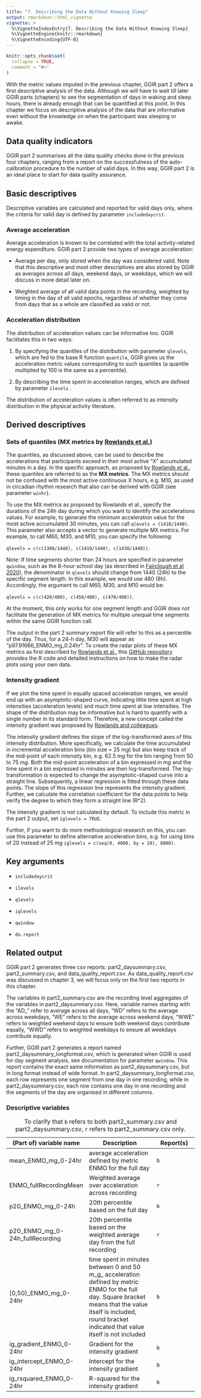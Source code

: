 ```yaml
---
title: "7. Describing the Data Without Knowing Sleep"
output: rmarkdown::html_vignette
vignette: >
  %\VignetteIndexEntry{7. Describing the Data Without Knowing Sleep}
  %\VignetteEngine{knitr::rmarkdown}
  %\VignetteEncoding{UTF-8}
---
```


```r
knitr::opts_chunk$set(
  collapse = TRUE,
  comment = "#>"
)
```

With the metric values imputed in the previous chapter, GGIR part 2 offers a first descriptive analysis of the data.
Although we will have to wait till later GGIR parts (chapters) to see the segmentation of days in waking and sleep hours, there is already enough that can be quantified at this point.
In this chapter we focus on descriptive analysis of the data that are informative even without the knowledge on when the participant was sleeping or awake.

## Data quality indicators

GGIR part 2 summarises all the data quality checks done in the previous four chapters, ranging from a report on the successfulness of the auto-calibration procedure to the number of valid days.
In this way, GGIR part 2 is an ideal place to start for data quality assurance.

## Basic descriptives

Descriptive variables are calculated and reported for valid days only, where the criteria for valid day is defined by parameter `includedaycrit`.

### Average acceleration

Average acceleration is known to be correlated with the total activity-related energy expenditure.
GGIR part 2 provide two types of average acceleration:

-   Average per day, only stored when the day was considered valid.
    Note that this descriptive and most other descriptives are also stored by GGIR as averages across all days, weekend days, or weekdays, which we will discuss in more detail later on.

-   Weighted average of all valid data points in the recording, weighted by timing in the day of all valid epochs, regardless of whether they come from days that as a whole are classified as valid or not.

### Acceleration distribution

The distribution of acceleration values can be informative too. GGIR facilitates this in two ways:

1.  By specifying the quantiles of the distribution with parameter `qlevels`, which are fed to the base R function `quantile`, GGIR gives us the acceleration metric values corresponding to such quantiles (a quantile multiplied by 100 is the same as a percentile).

2.  By describing the time spent in acceleration ranges, which are defined by parameter `ilevels` .

The distribution of acceleration values is often referred to as intensity distribution in the physical activity literature.

## Derived descriptives

### Sets of quantiles (MX metrics by [Rowlands et al.](https://pubmed.ncbi.nlm.nih.gov/29360664/))

The quantiles, as discussed above, can be used to describe the accelerations that participants exceed in their most active “X” accumulated minutes in a day.
In the specific approach, as proposed by [Rowlands et al.](https://pubmed.ncbi.nlm.nih.gov/31808014/), these quantiles are referred to as the **MX metrics**.
The MX metrics should not be confused with the most active continuous X hours, e.g.
M10, as used in circadian rhythm research that also can be derived with GGIR (see parameter `winhr`).

To use the MX metrics as proposed by Rowlands et al., specify the durations of the 24h day during which you want to identify the accelerations values.
For example, to generate the minimum acceleration value for the most active accumulated 30 minutes, you can call `qlevels = (1410/1440)`.
This parameter also accepts a vector to generate multiple MX metrics. For example, to call M60, M30, and M10, you can specify the following:

`qlevels = c(c(1380/1440), c(1410/1440), c(1430/1440))`.

Note: If time segments shorter than 24 hours are specified in parameter `qwindow`, such as the 8-hour school day (as described in [Fairclough et al 2020](https://pubmed.ncbi.nlm.nih.gov/31593604/)), the denominator in `qlevels` should change from 1440 (24h) to the specific segment length. In this example, we would use 480 (8h). Accordingly, the argument to call M60, M30, and M10 would be:

`qlevels = c(c(420/480), c(450/480), c(470/480))`.

At the moment, this only works for one segment length and GGIR does not facilitate the generation of MX metrics for multiple unequal time segments within the same GGIR function call. 

The output in the part 2 summary report file will refer to this as a percentile of the day.
Thus, for a 24-h day, M30 will appear as “p97.91666_ENMO_mg_0.24hr”.
To create the radar plots of these MX metrics as first described by [Rowlands et al.](https://pubmed.ncbi.nlm.nih.gov/31808014/), this [GitHub repository](https://github.com/Maylor8/RadarPlotGenerator) provides the R code and detailed instructions on how to make the radar plots using your own data.

### Intensity gradient

If we plot the time spent in equally spaced acceleration ranges, we would end up with an asymptotic-shaped curve, indicating little time spent at high intensities (acceleration levels) and much time spent at low intensities.
The shape of the distribution may be informative but is hard to quantify with a single number in its standard form.
Therefore, a new concept called the intensity gradient was proposed by [Rowlands and colleagues](https://pubmed.ncbi.nlm.nih.gov/29360664/).

The intensity gradient defines the slope of the log-transformed axes of this intensity distribution.
More specifically, we calculate the time accumulated in incremental acceleration bins (bin size = 25 m*g*) but also keep track of the mid-point of each intensity bin, e.g. 62.5 m*g* for the bin ranging from 50 to 75 m*g*.
Both the mid-point acceleration of a bin expressed in m*g* and the time spent in a bin expressed in minutes are then log-transformed.
The log-transformation is expected to change the asymptotic-shaped curve into a straight line.
Subsequently, a linear regression is fitted through these data points.
The slope of this regression line represents the intensity gradient.
Further, we calculate the correlation coefficient for the data points to help verify the degree to which they form a straight line (R^2).

The intensity gradient is not calculated by default.
To include this metric in the part 2 output, set `iglevels = TRUE`.

Further, if you want to do more methodological research on this, you can use this parameter to define alternative acceleration bins, e.g. for using bins of 20 instead of 25 mg `iglevels = c(seq(0, 4000, by = 20), 8000)`.

## Key arguments

-   `includedaycrit`

-   `ilevels`

-   `qlevels`

-   `iglevels`

-   `qwindow`

-   `do.report`

## Related output

GGIR part 2 generates three csv reports: part2_daysummary.csv, part2_summary.csv, and data_quality_report.csv.
As data_quality_report.csv was discussed in chapter 3, we will focus only on the first two reports in this chapter.

The variables in part2_summary.csv are the recording level aggregates of the variables in part2_daysummary.csv.
Here, variable names starting with the “AD\_” refer to average across all days, “WD” refers to the average across weekdays, “WE” refers to the average across weekend days, “WWE” refers to weighted weekend days to ensure both weekend days contribute equally, “WWD” refers to weighted weekdays to ensure all weekdays contribute equally.

Further, GGIR part 2 generates a report named part2_daysummary_longformat.csv, which is generated when GGIR is used for day segment analysis, see documentation for parameter `qwindow`.
This report contains the exact same information as part2_daysummary.csv, but in long format instead of wide format.
In part2_daysummary_longformat.csv, each row represents one segment from one day in one recording, while in part2_daysummary.csv, each row contains one day in one recording and the segments of the day are organised in different columns.

### Descriptive variables

| (Part of) variable name         | Description                                                                                                                                                                                                          | Report(s) |
|--------------------|----------------------------------|------------------|
| mean_ENMO_mg_0-24hr             | average acceleration defined by metric ENMO for the full day                                                                                                                                                         | `b`       |
| ENMO_fullRecordingMean          | Weighted average over acceleration across recording                                                                                                                                                                  | `r`       |
| p20_ENMO_mg_0-24h               | 20th percentile based on the full day                                                                                                                                                                                | `b`       |
| p20_ENMO_mg_0-24h_fullRecording | 20th percentile based on the weighted average day from the full recording                                                                                                                                            | `r`       |
| [0,50)\_ENMO_mg_0-24hr          | time spent in minutes between 0 and 50 m_g\_ acceleration defined by metric ENMO for the full day. Square bracket means that the value itself is included, round bracket indicated that value itself is not included | `b`       |
| ig_gradient_ENMO_0-24hr         | Gradient for the intensity gradient                                                                                                                                                                                  | `b`       |
| ig_intercept_ENMO_0-24hr        | Intercept for the intensity gradient                                                                                                                                                                                 | `b`       |
| ig_rsquared_ENMO_0-24hr         | R-squared for the intensity gradient                                                                                                                                                                                 | `b`       |

: To clarify that `b` refers to both part2_summary.csv and part2_daysummary.csv, `r` refers to part2_summary.csv only.
